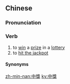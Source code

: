 {{also|中奖}}
==Chinese==
{{zh-forms|s=中奖}}

===Pronunciation===
{{zh-pron
|m=zhòngjiǎng
|c=zung3 zoeng2
|mn=tiòng-chióng
|cat=v
}}

===Verb===
{{zh-verb}}

# to [[win]] a [[prize]] in a [[lottery]]
# to [[hit the jackpot]]

====Synonyms====
{{zh-dial}}

[[zh-min-nan:中獎]]
[[ky:中獎]]